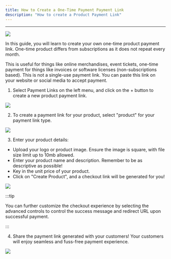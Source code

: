 ```yaml
---
title: How to Create a One-Time Payment Payment Link
description: "How to create a Product Payment Link"
---
```



---

<div style={{ flexBasis: "300px", flexGrow: "1", textAlign: "center" }}>
  <img src={Image0} style={{ alignSelf: "center", maxWidth: "100%" }} />
</div>

In this guide, you will learn to create your own one-time product payment link. One-time product differs from subscriptions as it does not repeat every month.

This is useful for things like online merchandises, event tickets, one-time payment for things like invoices or software licenses (non-subscriptions based). This is not a single-use payment link. You can paste this link on your website or social media to accept payment.

1. Select Payment Links on the left menu, and click on the + button to create a new product payment link.

<div style={{ flexBasis: "300px", flexGrow: "1", textAlign: "center" }}>
  <img src={Image1} style={{ alignSelf: "center", maxWidth: "100%" }} />
</div>

2. To create a payment link for your product, select "product" for your payment link type.

<div style={{ flexBasis: "300px", flexGrow: "1", textAlign: "center" }}>
  <img src={Image2} style={{ alignSelf: "center", maxWidth: "100%" }} />
</div>

3. Enter your product details:

- Upload your logo or product image. Ensure the image is square, with file size limit up to 10mb allowed.
- Enter your product name and description. Remember to be as descriptive as possible!
- Key in the unit price of your product.
- Click on "Create Product", and a checkout link will be generated for you!

<div style={{ flexBasis: "300px", flexGrow: "1", textAlign: "center" }}>
  <img src={Image3} style={{ alignSelf: "center", maxWidth: "100%" }} />
</div>

:::tip

You can further customize the checkout experience by selecting the advanced controls to control the success message and redirect URL upon successful payment.

:::

4. Share the payment link generated with your customers! Your customers will enjoy seamless and fuss-free payment experience.

<div style={{ flexBasis: "300px", flexGrow: "1", textAlign: "center" }}>
  <img src={Image4} style={{ alignSelf: "center", maxWidth: "100%" }} />
</div>
